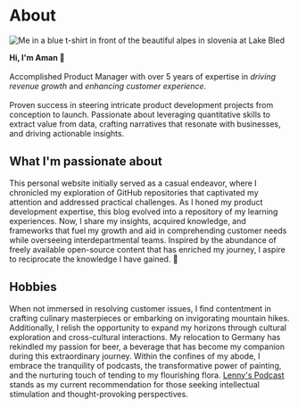
<SEO
  title="About"
  description="A little bit about me and what I'm passionate about, what I do at work, and what else I do in my free time. Maybe you're also into photography or hiking?"
  noIndex
/>


# About

<div className="img-left-wrap-text">

![Me in a blue t-shirt in front of the beautiful alpes in slovenia at Lake Bled](./aman-profile-pic.png)

**Hi, I'm Aman 👋**<br /><br />
Accomplished Product Manager with over 5 years of expertise in *driving revenue growth* and *enhancing customer experience*. <br/><br/> 
Proven success in steering intricate product development projects from conception to launch.
Passionate about leveraging quantitative skills to extract value from data, crafting narratives that resonate with businesses, and driving actionable insights.
</div>

## What I'm passionate about

This personal website initially served as a casual endeavor, where I chronicled my exploration of GitHub repositories that captivated my attention and addressed practical challenges. As I honed my product development expertise, this blog evolved into a repository of my learning experiences. Now, I share my insights, acquired knowledge, and frameworks that fuel my growth and aid in comprehending customer needs while overseeing interdepartmental teams. Inspired by the abundance of freely available open-source content that has enriched my journey, I aspire to reciprocate the knowledge I have gained. 🎉
## Hobbies

When not immersed in resolving customer issues, I find contentment in crafting culinary masterpieces or embarking on invigorating mountain hikes. Additionally, I relish the opportunity to expand my horizons through cultural exploration and cross-cultural interactions. My relocation to Germany has rekindled my passion for beer, a beverage that has become my companion during this extraordinary journey. Within the confines of my abode, I embrace the tranquility of podcasts, the transformative power of painting, and the nurturing touch of tending to my flourishing flora. [Lenny's Podcast](https://www.lennyspodcast.com/) stands as my current recommendation for those seeking intellectual stimulation and thought-provoking perspectives.